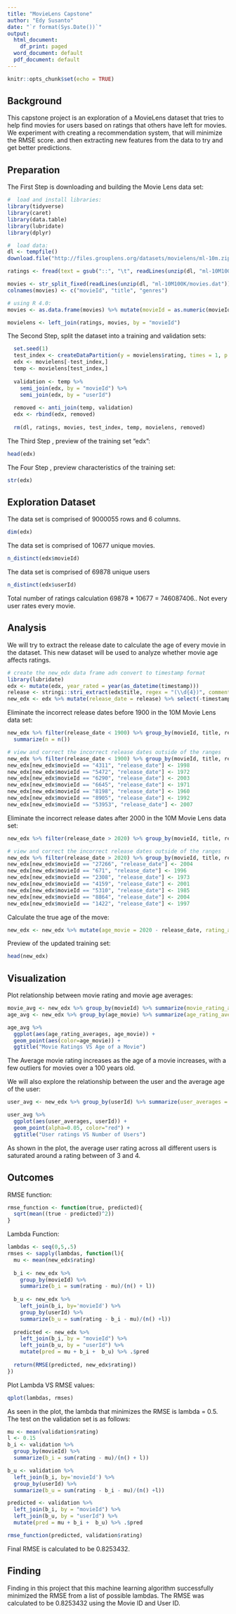 ```yaml
---
title: "MovieLens Capstone"
author: "Edy Susanto"
date: "`r format(Sys.Date())`"
output:
  html_document:
    df_print: paged
  word_document: default
  pdf_document: default
---
```

```r
knitr::opts_chunk$set(echo = TRUE)
```

## Background

This capstone project is an exploration of a MovieLens dataset that tries to help find movies for users based on ratings that others have left for movies. We experiment with creating a recommendation system, that will minimize the RMSE score. and then extracting new features from the data to try and get better predictions.

## Preparation

The First Step is downloading and building the Movie Lens data set:

```r
#  load and install libraries:
library(tidyverse)
library(caret)
library(data.table)
library(lubridate)
library(dplyr)
```

```r
#  load data:
dl <- tempfile()
download.file("http://files.grouplens.org/datasets/movielens/ml-10m.zip", dl)

ratings <- fread(text = gsub("::", "\t", readLines(unzip(dl, "ml-10M100K/ratings.dat"))), col.names = c("userId", "movieId", "rating", "timestamp"))

movies <- str_split_fixed(readLines(unzip(dl, "ml-10M100K/movies.dat")), "\\::", 3)
colnames(movies) <- c("movieId", "title", "genres")

# using R 4.0:
movies <- as.data.frame(movies) %>% mutate(movieId = as.numeric(movieId), title = as.character(title), genres = as.character(genres))

movielens <- left_join(ratings, movies, by = "movieId")
```

The Second Step, split the dataset into a training and validation sets:

```r
  set.seed(1) 
  test_index <- createDataPartition(y = movielens$rating, times = 1, p = 0.1, list = FALSE)
  edx <- movielens[-test_index,]
  temp <- movielens[test_index,]
  
  validation <- temp %>% 
    semi_join(edx, by = "movieId") %>%
    semi_join(edx, by = "userId")
  
  removed <- anti_join(temp, validation)
  edx <- rbind(edx, removed)
  
  rm(dl, ratings, movies, test_index, temp, movielens, removed)
```

The Third Step , preview of the training set "edx": 
```r
head(edx)
```

The Four Step , preview characteristics of the training set:
```r
str(edx)
```

## Exploration Dataset
The data set is comprised of 9000055 rows and 6 columns.
```r
dim(edx)
```

The data set is comprised of 10677 unique movies.
```r
n_distinct(edx$movieId)
```

The data set is comprised of 69878 unique users
```r
n_distinct(edx$userId)
```

Total number of ratings calculation 69878 * 10677 = 746087406.. Not every user rates every movie.

## Analysis

We will try to extract the release date to calculate the age of every movie in the dataset. This new dataset will be used to analyze whether movie age affects ratings.

```r
# create the new_edx data frame adn convert to timestamp format
library(lubridate)
edx <- mutate(edx, year_rated = year(as_datetime(timestamp)))
release <- stringi::stri_extract(edx$title, regex = "(\\d{4})", comments = TRUE) %>% as.numeric()
new_edx <- edx %>% mutate(release_date = release) %>% select(-timestamp)
```

Eliminate the incorrect release dates before 1900 in the 10M Movie Lens data set:
```r
new_edx %>% filter(release_date < 1900) %>% group_by(movieId, title, release_date) %>% 
  summarize(n = n())
```
```r
# view and correct the incorrect release dates outside of the ranges
new_edx %>% filter(release_date < 1900) %>% group_by(movieId, title, release_date) %>% summarize(n = n())
new_edx[new_edx$movieId == "4311", "release_date"] <- 1998
new_edx[new_edx$movieId == "5472", "release_date"] <- 1972
new_edx[new_edx$movieId == "6290", "release_date"] <- 2003
new_edx[new_edx$movieId == "6645", "release_date"] <- 1971
new_edx[new_edx$movieId == "8198", "release_date"] <- 1960
new_edx[new_edx$movieId == "8905", "release_date"] <- 1992
new_edx[new_edx$movieId == "53953", "release_date"] <- 2007
```

Eliminate the incorrect release dates after 2000 in the 10M Movie Lens data set:
```r
new_edx %>% filter(release_date > 2020) %>% group_by(movieId, title, release_date) %>% summarize(n = n())
```
```r
# view and correct the incorrect release dates outside of the ranges
new_edx %>% filter(release_date > 2020) %>% group_by(movieId, title, release_date) %>% summarize(n = n())
new_edx[new_edx$movieId == "27266", "release_date"] <- 2004
new_edx[new_edx$movieId == "671", "release_date"] <- 1996
new_edx[new_edx$movieId == "2308", "release_date"] <- 1973
new_edx[new_edx$movieId == "4159", "release_date"] <- 2001
new_edx[new_edx$movieId == "5310", "release_date"] <- 1985
new_edx[new_edx$movieId == "8864", "release_date"] <- 2004
new_edx[new_edx$movieId == "1422", "release_date"] <- 1997
```
  
Calculate the true age of the move:
```r
new_edx <- new_edx %>% mutate(age_movie = 2020 - release_date, rating_age = year_rated - release_date)
```

Preview of the updated training set:
```r
head(new_edx)
```

## Visualization

Plot relationship between movie rating and movie age averages:

```r
movie_avg <- new_edx %>% group_by(movieId) %>% summarize(movie_rating_averages = mean(rating))
age_avg <- new_edx %>% group_by(age_movie) %>% summarize(age_rating_averages = mean(rating))
```

```r
age_avg %>%
  ggplot(aes(age_rating_averages, age_movie)) +
  geom_point(aes(color=age_movie)) +
  ggtitle("Movie Ratings VS Age of a Movie")
```
The Average movie rating increases as the age of a movie increases, with a few outliers for movies over a 100 years old. 

We will also explore the relationship between the user and the average age of the user:
```r
user_avg <- new_edx %>% group_by(userId) %>% summarize(user_averages = mean(rating))
```

```r
user_avg %>%
  ggplot(aes(user_averages, userId)) +
  geom_point(alpha=0.05, color="red") +
  ggtitle("User ratings VS Number of Users")
```

As shown in the plot, the average user rating across all different users is saturated around a rating between of 3 and 4.

## Outcomes

RMSE function:

```r
rmse_function <- function(true, predicted){
  sqrt(mean((true - predicted)^2))
}
```

Lambda Function:
```r
lambdas <- seq(0,5,.5)
rmses <- sapply(lambdas, function(l){
  mu <- mean(new_edx$rating)
  
  b_i <- new_edx %>%
    group_by(movieId) %>%
    summarize(b_i = sum(rating - mu)/(n() + l))
  
  b_u <- new_edx %>%
    left_join(b_i, by='movieId') %>% 
    group_by(userId) %>%
    summarize(b_u = sum(rating - b_i - mu)/(n() +l))
  
  predicted <- new_edx %>%
    left_join(b_i, by = "movieId") %>%
    left_join(b_u, by = "userId") %>%
    mutate(pred = mu + b_i +  b_u) %>% .$pred
  
  return(RMSE(predicted, new_edx$rating))
})
```

Plot Lambda VS RMSE values:
```r
qplot(lambdas, rmses)
```

As seen in the plot, the lambda that minimizes the RMSE is lambda = 0.5. The test on the validation set is as follows:
```r
mu <- mean(validation$rating)
l <- 0.15
b_i <- validation %>%
  group_by(movieId) %>%
  summarize(b_i = sum(rating - mu)/(n() + l))

b_u <- validation %>%
  left_join(b_i, by='movieId') %>% 
  group_by(userId) %>%
  summarize(b_u = sum(rating - b_i - mu)/(n() +l))

predicted <- validation %>%
  left_join(b_i, by = "movieId") %>%
  left_join(b_u, by = "userId") %>%
  mutate(pred = mu + b_i +  b_u) %>% .$pred

rmse_function(predicted, validation$rating)
```

Final RMSE is calculated to be 0.8253432.

## Finding

Finding in this project that this machine learning algorithm successfully minimized the RMSE from a list of possible lambdas. The RMSE was calculated to be 0.8253432 using the Movie ID and User ID.